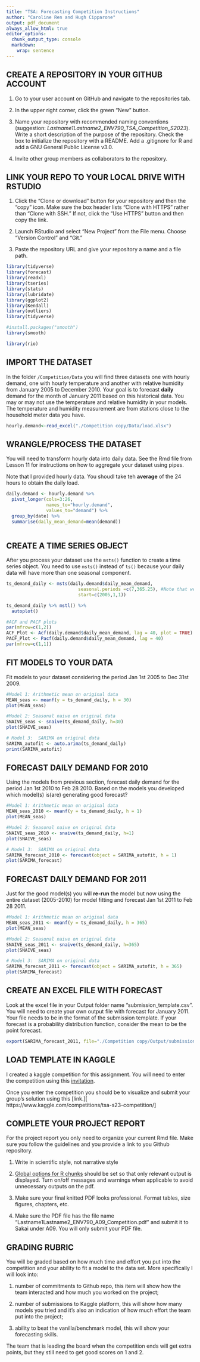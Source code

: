 ```yaml
---
title: "TSA: Forecasting Competition Instructions"
author: "Caroline Ren and Hugh Cipparone"
output: pdf_document
always_allow_html: true
editor_options: 
  chunk_output_type: console
  markdown: 
    wrap: sentence
---
```


## CREATE A REPOSITORY IN YOUR GITHUB ACCOUNT

1. Go to your user account on GitHub and navigate to the repositories tab. 

3. In the upper right corner, click the green "New" button. 

4. Name your repository with recommended naming conventions (suggestion: *Lastname1Lastname2_ENV790_TSA_Competition_S2023*). Write a short description of the purpose of the repository. Check the box to initialize the repository with a README. Add a .gitignore for R and add a GNU General Public License v3.0.

5. Invite other group members as collaborators to the repository.

## LINK YOUR REPO TO YOUR LOCAL DRIVE WITH RSTUDIO
 
1. Click the "Clone or download" button for your repository and then the "copy" icon. Make sure the box header lists "Clone with HTTPS" rather than "Clone with SSH." If not, click the "Use HTTPS" button and then copy the link.

2. Launch RStudio and select "New Project" from the File menu. Choose "Version Control" and "Git."

3. Paste the repository URL and give your repository a name and a file path.



```r

library(tidyverse)
library(forecast)
library(readxl)
library(tseries)
library(stats)
library(lubridate)
library(ggplot2)
library(Kendall)
library(outliers)
library(tidyverse)

#install.packages("smooth")
library(smooth)

library(rio)

```


## IMPORT THE DATASET

In the folder `/Competition/Data` you will find three datasets one with hourly demand, one with hourly temperature and another with relative humidity from January 2005 to December 2010.
Your goal is to forecast **daily** demand for the month of January 2011 based on this historical data. You may or may not use the temperature and relative humidity in your models. The temperature and humidity measurement are from stations close to the household meter data you have.

```r

hourly.demand<-read_excel("./Competition copy/Data/load.xlsx")

```


## WRANGLE/PROCESS THE DATASET

You will need to transform hourly data into daily data. See the Rmd file from Lesson 11 for instructions on how to aggregate your dataset using pipes.

Note that I provided hourly data. You shoudl take teh **average** of the 24 hours to obtain the daily load.

```r

daily.demand <- hourly.demand %>% 
  pivot_longer(cols=3:26,
               names_to="hourly.demand",
               values_to="demand") %>% 
  group_by(date) %>% 
  summarise(daily_mean_demand=mean(demand))
  

```


## CREATE A TIME SERIES OBJECT

After you process your dataset use the `msts()` function to create a time series object. You need to use `msts()` instead of `ts()` because your daily data will have more than one seasonal component.

```r

ts_demand_daily <- msts(daily.demand$daily_mean_demand, 
                           seasonal.periods =c(7,365.25), #Note that we might also try using just 7 instead of both. Suggested in Lesson 10
                           start=c(2005,1,1))

ts_demand_daily %>% mstl() %>%
  autoplot()

```

```r
#ACF and PACF plots
par(mfrow=c(1,2))
ACF_Plot <- Acf(daily.demand$daily_mean_demand, lag = 40, plot = TRUE)
PACF_Plot <- Pacf(daily.demand$daily_mean_demand, lag = 40)
par(mfrow=c(1,1))
```


## FIT MODELS TO YOUR DATA

Fit models to your dataset considering the period Jan 1st 2005 to Dec 31st 2009. 

```r
#Model 1: Arithmetic mean on original data
MEAN_seas <- meanf(y = ts_demand_daily, h = 30)
plot(MEAN_seas)

#Model 2: Seasonal naive on original data
SNAIVE_seas <- snaive(ts_demand_daily, h=30)
plot(SNAIVE_seas)

# Model 3:  SARIMA on original data
SARIMA_autofit <- auto.arima(ts_demand_daily)
print(SARIMA_autofit)
```

## FORECAST DAILY DEMAND FOR 2010 

Using the models from previous section, forecast daily demand for the period Jan 1st 2010 to Feb 28 2010. Based on the models you developed which model(s) is(are) generating good forecast? 

```r
#Model 1: Arithmetic mean on original data
MEAN_seas_2010 <- meanf(y = ts_demand_daily, h = 1)
plot(MEAN_seas)

#Model 2: Seasonal naive on original data
SNAIVE_seas_2010 <- snaive(ts_demand_daily, h=1)
plot(SNAIVE_seas)

# Model 3:  SARIMA on original data
SARIMA_forecast_2010 <- forecast(object = SARIMA_autofit, h = 1)
plot(SARIMA_forecast)
```

## FORECAST DAILY DEMAND FOR 2011

Just for the good model(s) you will **re-run** the model but now using the entire dataset (2005-2010) for model fitting and forecast Jan 1st 2011 to Feb 28 2011.

```r
#Model 1: Arithmetic mean on original data
MEAN_seas_2011 <- meanf(y = ts_demand_daily, h = 365)
plot(MEAN_seas)

#Model 2: Seasonal naive on original data
SNAIVE_seas_2011 <- snaive(ts_demand_daily, h=365)
plot(SNAIVE_seas)

# Model 3:  SARIMA on original data
SARIMA_forecast_2011 <- forecast(object = SARIMA_autofit, h = 365)
plot(SARIMA_forecast)
```

## CREATE AN EXCEL FILE WITH FORECAST

Look at the excel file in your Output folder name "submission_template.csv". You will need to create your own output file with forecast for January 2011. Your file needs to be in the format of the submission template. If your forecast is a probability distribution function, consider the mean to be the point forecast.

```r
export(SARIMA_forecast_2011, file="./Competition copy/Output/submission.xlsx")
```

## LOAD TEMPLATE IN KAGGLE

I created a kaggle competition for this assignment. You will need to enter the competition using this [invitation](https://www.kaggle.com/t/ae2a216e3daf4e91ae535183c4005e8b). 

Once you enter the competition you should be to visualize and submit your group's solution using this [link.][
https://www.kaggle.com/competitions/tsa-s23-competition/]


## COMPLETE YOUR PROJECT REPORT

For the project report you only need to organize your current Rmd file. Make sure you follow the guidelines and you provide a link to you Github repository.

1. Write in scientific style, not narrative style

2. [Global options for R chunks](https://rmarkdown.rstudio.com/lesson-3.html) should be set so that only relevant output is displayed. Turn on/off messages and warnings when applicable to avoid unnecessary outputs on the pdf.

3. Make sure your final knitted PDF looks professional. Format tables, size figures, chapters, etc.

4. Make sure the PDF file has the file name "Lastname1Lastname2_ENV790_A09_Competition.pdf" and submit it to Sakai under A09. You will only submit your PDF file.


## GRADING RUBRIC

You will be graded based on how much time and effort you put into the competition and your ability to fit a model to the data set. More specifically I will look into:

1. number of commitments to Github repo, this item will show how the team interacted and how much you worked on the project;

2. number of submissions to Kaggle platform, this will show how many models you tried and it's also an indication of how much effort the team put into the project;

3. ability to beat the vanilla/benchmark model, this will show your forecasting skills. 

The team that is leading the board when the competition ends will get extra points, but they still need to get good scores on 1 and 2. 
